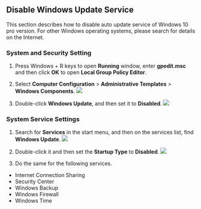 ## Disable Windows Update Service
This section describes how to disable auto update service of Windows 10 pro version. For other Windows operating systems, please search for details on the Internet.

### System and Security Setting
1. Press Windows + R keys to open **Running** window, enter **gpedit.msc** and then click **OK** to open **Local Group Policy Editor**.
2. Select **Computer Configuration** > **Administrative Templates** > **Windows Components**.
![](https://wordpressfreezonex.oss-accelerate.aliyuncs.com/supCollector/3.png)

3. Double-click **Windows Update**, and then set it to **Disabled**.
![](https://wordpressfreezonex.oss-accelerate.aliyuncs.com/supCollector/4.png)

### System Service Settings
1. Search for **Services** in the start menu, and then on the services list, find **Windows Update**.
![](https://wordpressfreezonex.oss-accelerate.aliyuncs.com/supCollector/5.png)

2. Double-click it and then set the **Startup Type** to **Disabled**.
![](https://wordpressfreezonex.oss-accelerate.aliyuncs.com/supCollector/6.png)

3. Do the same for the following services.
- Internet Connection Sharing
- Security Center
- Windows Backup
- Windows Firewall
- Windows Time

